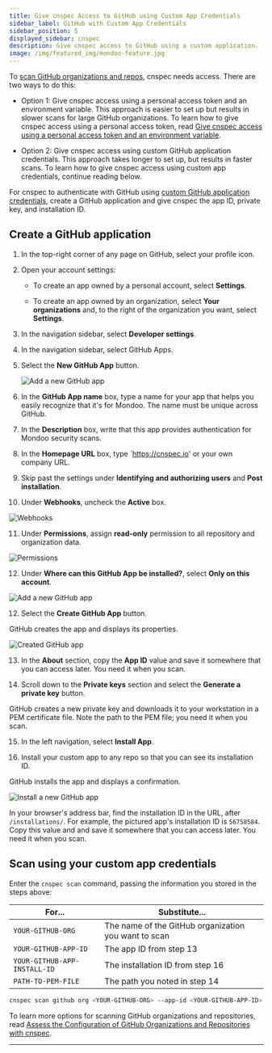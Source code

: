 ```yaml
---
title: Give cnspec Access to GitHub using Custom App Credentials
sidebar_label: GitHub with Custom App Credentials
sidebar_position: 5
displayed_sidebar: cnspec
description: Give cnspec access to GitHub using a custom application.
image: /img/featured_img/mondoo-feature.jpg
---
```


To [scan GitHub organizations and repos](/cnspec/saas/github/), cnspec needs access. There are two ways to do this:

- Option 1: Give cnspec access using a personal access token and an environment variable. This approach is easier to set up but results in slower scans for large GitHub organizations. To learn how to give cnspec access using a personal access token, read [Give cnspec access using a personal access token and an environment variable](/cnspec/saas/github#Give-cnspec-access-using-a-personal-access-token-and-an-environment-variable).

- Option 2: Give cnspec access using custom GitHub application credentials. This approach takes longer to set up, but results in faster scans. To learn how to give cnspec access using custom app credentials, continue reading below.

For cnspec to authenticate with GitHub using [custom GitHub application credentials](https://docs.github.com/en/apps/creating-github-apps), create a GitHub application and give cnspec the app ID, private key, and installation ID.

## Create a GitHub application

1. In the top-right corner of any page on GitHub, select your profile icon.

2. Open your account settings:

   - To create an app owned by a personal account, select **Settings**.

   - To create an app owned by an organization, select **Your organizations** and, to the right of the organization you want, select **Settings**.

3. In the navigation sidebar, select **Developer settings**.

4. In the navigation sidebar, select GitHub Apps.

5. Select the **New GitHub App** button.

   ![Add a new GitHub app](/img/cnspec/github/name-new-app.png)

6. In the **GitHub App name** box, type a name for your app that helps you easily recognize that it's for Mondoo. The name must be unique across GitHub.

7. In the **Description** box, write that this app provides authentication for Mondoo security scans.

8. In the **Homepage URL** box, type `https://cnspec.io' or your own company URL.

9. Skip past the settings under **Identifying and authorizing users** and **Post installation**.

10. Under **Webhooks**, uncheck the **Active** box.

   ![Webhooks](/img/cnspec/github/webhook.png)

11. Under **Permissions**, assign **read-only** permission to all repository and organization data.

   ![Permissions](/img/cnspec/github/perms.png)

12. Under **Where can this GitHub App be installed?**, select **Only on this account**.

   ![Add a new GitHub app](/img/cnspec/github/create-gh-app.png)

12. Select the **Create GitHub App** button.

   GitHub creates the app and displays its properties.

   ![Created GitHub app](/img/cnspec/github/created-app.png)

13. In the **About** section, copy the **App ID** value and save it somewhere that you can access later. You need it when you scan.

14. Scroll down to the **Private keys** section and select the **Generate a private key** button.

   GitHub creates a new private key and downloads it to your workstation in a PEM certificate file. Note the path to the PEM file; you need it when you scan.

15. In the left navigation, select **Install App**.

16. Install your custom app to any repo so that you can see its installation ID.

   GitHub installs the app and displays a confirmation.

   ![Install a new GitHub app](/img/cnspec/github/install-success.png)

   In your browser's address bar, find the installation ID in the URL, after `/installations/`. For example, the pictured app's installation ID is `56758584`. Copy this value and and save it somewhere that you can access later. You need it when you scan.

## Scan using your custom app credentials

Enter the `cnspec scan` command, passing the information you stored in the steps above:

| For...                       | Substitute...                                        |
|------------------------------|------------------------------------------------------|
| `YOUR-GITHUB-ORG`            | The name of the GitHub organization you want to scan |
| `YOUR-GITHUB-APP-ID`         | The app ID from step 13                              |
| `YOUR-GITHUB-APP-INSTALL-ID` | The installation ID from step 16                     |
| `PATH-TO-PEM-FILE`           | The path you noted in step 14                        |

```bash
cnspec scan github org <YOUR-GITHUB-ORG> --app-id <YOUR-GITHUB-APP-ID> --app-installation-id <YOUR-GITHUB-APP-INSTALL-ID> --app-private-key <PATH-TO-PEM-FILE>
```

To learn more options for scanning GitHub organizations and repositories, read [Assess the Configuration of GitHub Organizations and Repositories with cnspec](/cnspec/saas/github/).

---
